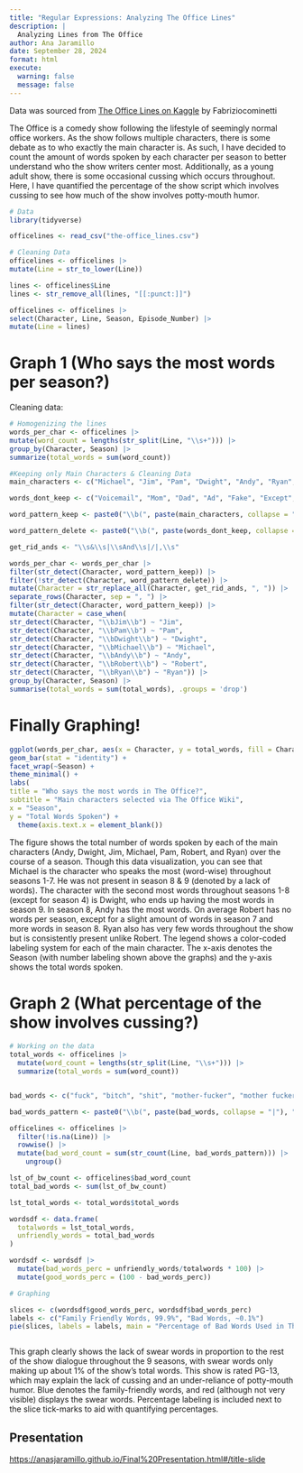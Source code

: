 ```yaml
---
title: "Regular Expressions: Analyzing The Office Lines"
description: |
  Analyzing Lines from The Office
author: Ana Jaramillo
date: September 28, 2024
format: html
execute:
  warning: false
  message: false
---
```


Data was sourced from [The Office Lines on Kaggle](https://www.kaggle.com/datasets/fabriziocominetti/the-office-lines?resource=download) by Fabriziocominetti

The Office is a comedy show following the lifestyle of seemingly normal office workers. As the show follows multiple characters, there is some debate as to who exactly the main character is. As such, I have decided to count the amount of words spoken by each character per season to better understand who the show writers center most. Additionally, as a young adult show, there is some occasional cussing which occurs throughout. Here, I have quantified the percentage of the show script which involves cussing to see how much of the show involves potty-mouth humor.

```r
# Data
library(tidyverse)

officelines <- read_csv("the-office_lines.csv")

# Cleaning Data
officelines <- officelines |>
mutate(Line = str_to_lower(Line))

lines <- officelines$Line
lines <- str_remove_all(lines, "[[:punct:]]")

officelines <- officelines |>
select(Character, Line, Season, Episode_Number) |>
mutate(Line = lines) 
```

# Graph 1 (Who says the most words per season?)

Cleaning data:

```r
# Homogenizing the lines
words_per_char <- officelines |>
mutate(word_count = lengths(str_split(Line, "\\s+"))) |>
group_by(Character, Season) |>
summarize(total_words = sum(word_count))

#Keeping only Main Characters & Cleaning Data
main_characters <- c("Michael", "Jim", "Pam", "Dwight", "Andy", "Ryan", "Robert")

words_dont_keep <- c("Voicemail", "Mom", "Dad", "Ad", "Fake", "Except", "Church")

word_pattern_keep <- paste0("\\b(", paste(main_characters, collapse = "|"), ")\\b")

word_pattern_delete <- paste0("\\b(", paste(words_dont_keep, collapse = "|"), ")\\b")

get_rid_ands <- "\\s&\\s|\\sAnd\\s|/|,\\s"

words_per_char <- words_per_char |>
filter(str_detect(Character, word_pattern_keep)) |>
filter(!str_detect(Character, word_pattern_delete)) |>
mutate(Character = str_replace_all(Character, get_rid_ands, ", ")) |>
separate_rows(Character, sep = ", ") |>
filter(str_detect(Character, word_pattern_keep)) |>
mutate(Character = case_when(
str_detect(Character, "\\bJim\\b") ~ "Jim",
str_detect(Character, "\\bPam\\b") ~ "Pam",
str_detect(Character, "\\bDwight\\b") ~ "Dwight",
str_detect(Character, "\\bMichael\\b") ~ "Michael",
str_detect(Character, "\\bAndy\\b") ~ "Andy",
str_detect(Character, "\\bRobert\\b") ~ "Robert", 
str_detect(Character, "\\bRyan\\b") ~ "Ryan")) |>
group_by(Character, Season) |>
summarise(total_words = sum(total_words), .groups = 'drop') 
```

# Finally Graphing!

```r
ggplot(words_per_char, aes(x = Character, y = total_words, fill = Character)) +
geom_bar(stat = "identity") +
facet_wrap(~Season) +
theme_minimal() +
labs(
title = "Who says the most words in The Office?",
subtitle = "Main characters selected via The Office Wiki",
x = "Season", 
y = "Total Words Spoken") +
  theme(axis.text.x = element_blank())
```

The figure shows the total number of words spoken by each of the main characters (Andy, Dwight, Jim, Michael, Pam, Robert, and Ryan) over the course of a season. Though this data visualization, you can see that Michael is the character who speaks the most (word-wise) throughout seasons 1-7. He was not present in season 8 & 9 (denoted by a lack of words). The character with the second most words throughout seasons 1-8 (except for season 4) is Dwight, who ends up having the most words in season 9. In season 8, Andy has the most words. On average Robert has no words per season, except for a slight amount of words in season 7 and more words in season 8. Ryan also has very few words throughout the show but is consistently present unlike Robert. The legend shows a color-coded labeling system for each of the main character. The x-axis denotes the Season (with number labeling shown above the graphs) and the y-axis shows the total words spoken.

# Graph 2 (What percentage of the show involves cussing?)

```r
# Working on the data
total_words <- officelines |>
  mutate(word_count = lengths(str_split(Line, "\\s+"))) |>
  summarize(total_words = sum(word_count))


bad_words <- c("fuck", "bitch", "shit", "mother-fucker", "mother fucker", "dumb-ass", "dumb ass", "dumbass", "god damn", "goddamn", "god dammit", "goddammit", "dick-head", "dickhead", "goddamned", "whore", "slut", "ass", "bastard", "bullshit", "damned", "damn", "dick", "hell", "prick", "piss", "wanker", "retard", "crap", "douche")

bad_words_pattern <- paste0("\\b(", paste(bad_words, collapse = "|"), ")\\b")

officelines <- officelines |>
  filter(!is.na(Line)) |>
  rowwise() |>
  mutate(bad_word_count = sum(str_count(Line, bad_words_pattern))) |>
    ungroup()

lst_of_bw_count <- officelines$bad_word_count
total_bad_words <- sum(lst_of_bw_count)

lst_total_words <- total_words$total_words

wordsdf <- data.frame(
  totalwords = lst_total_words,
  unfriendly_words = total_bad_words
)

wordsdf <- wordsdf |>
  mutate(bad_words_perc = unfriendly_words/totalwords * 100) |>
  mutate(good_words_perc = (100 - bad_words_perc))

# Graphing

slices <- c(wordsdf$good_words_perc, wordsdf$bad_words_perc)
labels <- c("Family Friendly Words, 99.9%", "Bad Words, ~0.1%")
pie(slices, labels = labels, main = "Percentage of Bad Words Used in The Office", col = c("blue", "red"))



```

This graph clearly shows the lack of swear words in proportion to the rest of the show dialogue throughout the 9 seasons, with swear words only making up about 1% of the show’s total words. This show is rated PG-13, which may explain the lack of cussing and an under-reliance of potty-mouth humor. Blue denotes the family-friendly words, and red (although not very visible) displays the swear words. Percentage labeling is included next to the slice tick-marks to aid with quantifying percentages. 

## Presentation

<https://anasjaramillo.github.io/Final%20Presentation.html#/title-slide>
